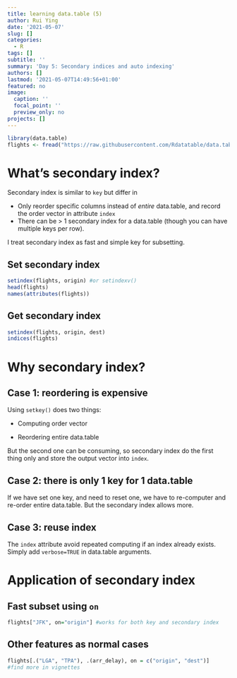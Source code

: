 ```yaml
---
title: learning data.table (5)
author: Rui Ying
date: '2021-05-07'
slug: []
categories:
  - R
tags: []
subtitle: ''
summary: 'Day 5: Secondary indices and auto indexing'
authors: []
lastmod: '2021-05-07T14:49:56+01:00'
featured: no
image:
  caption: ''
  focal_point: ''
  preview_only: no
projects: []
---
```


```r
library(data.table)
flights <- fread("https://raw.githubusercontent.com/Rdatatable/data.table/master/vignettes/flights14.csv")
```

# What's secondary index?

Secondary index is similar to `key` but differ in

-   Only reorder specific columns instead of *entire* data.table, and record the order vector in attribute `index`
-   There can be \> 1 secondary index for a data.table (though you can have multiple keys per row).

I treat secondary index as fast and simple key for subsetting.

## Set secondary index

```r
setindex(flights, origin) #or setindexv()
head(flights)
names(attributes(flights))
```

## Get secondary index

```r
setindex(flights, origin, dest)
indices(flights)

```

# Why secondary index?

## Case 1: reordering is expensive

Using `setkey()` does two things:

-   Computing order vector

-   Reordering entire data.table

But the second one can be consuming, so secondary index do the first thing only and store the output vector into `index`.

## Case 2: there is only 1 key for 1 data.table

If we have set one key, and need to reset one, we have to re-computer and re-order entire data.table. But the secondary index allows more.

## Case 3: reuse index

The `index` attribute avoid repeated computing if an index already exists. Simply add `verbose=TRUE` in data.table arguments.

# Application of secondary index

## Fast subset using `on`

```r
flights["JFK", on="origin"] #works for both key and secondary index
```

## Other features as normal cases

```r
flights[.("LGA", "TPA"), .(arr_delay), on = c("origin", "dest")]
#find more in vignettes
```
